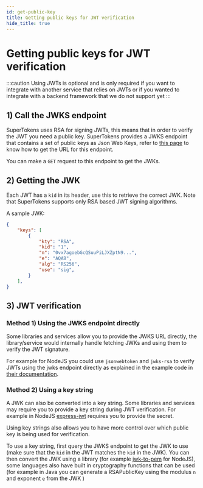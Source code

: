 ```yaml
---
id: get-public-key
title: Getting public keys for JWT verification
hide_title: true
---
```


<!-- COPY DOCS -->
<!-- ./session/common-customizations/sessions/with-jwt/get-public-key.mdx -->

# Getting public keys for JWT verification

:::caution
Using JWTs is optional and is only required if you want to integrate with another service that relies on JWTs or if you wanted to integrate with a backend framework that we do not support yet
:::

## 1) Call the JWKS endpoint

SuperTokens uses RSA for signing JWTs, this means that in order to verify the JWT you need a public key. SuperTokens provides a JWKS endpoint that contains a set of public keys as Json Web Keys, refer to [this page](./get-jwks-and-issuer) to know how to get the URL for this endpoint.

You can make a `GET` request to this endpoint to get the JWKs.

## 2) Getting the JWK

Each JWT has a `kid` in its header, use this to retrieve the correct JWK. Note that SuperTokens supports only RSA based JWT signing algorithms.

A sample JWK:

```json
{
    "keys": [
        {
            "kty": "RSA",
            "kid": "1",
            "n": "0vx7agoebGcQSuuPiLJXZptN9...",
            "e": "AQAB",
            "alg": "RS256",
            "use": "sig",
        }
    ],
}
```

## 3) JWT verification

### Method 1) Using the JWKS endpoint directly

Some libraries and services allow you to provide the JWKS URL directly, the library/service would internally handle fetching JWKs and using them to verify the JWT signature.

For example for NodeJS you could use `jsonwebtoken` and `jwks-rsa` to verify JWTs using the jwks endpoint directly as explained in the example code in [their documentation](https://github.com/auth0/node-jsonwebtoken).

### Method 2) Using a key string

A JWK can also be converted into a key string. Some libraries and services may require you to provide a key string during JWT verification. For example in NodeJS [express-jwt](https://github.com/auth0/express-jwt) requires you to provide the secret.

Using key strings also allows you to have more control over which public key is being used for verification.

To use a key string, first query the JWKS endpoint to get the JWK to use (make sure that the `kid` in the JWT matches the `kid` in the JWK). You can then convert the JWK using a library (for example [jwk-to-pem](https://github.com/Brightspace/node-jwk-to-pem) for NodeJS), some languages also have built in cryptography functions that can be used (for example in Java you can generate a RSAPublicKey using the modulus `n` and exponent `e` from the JWK )